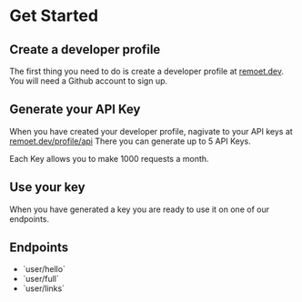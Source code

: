 

<Meta />

# Get Started

## Create a developer profile

The first thing you need to do is create a developer profile at [remoet.dev](https://remoet.dev).
You will need a Github account to sign up.

## Generate your API Key

When you have created your developer profile, nagivate to your API keys at [remoet.dev/profile/api](https://remoet.dev/profile/api)
There you can generate up to 5 API Keys. 

Each Key allows you to make 1000 requests a month.

## Use your key

When you have generated a key you are ready to use it on one of our endpoints.

## Endpoints
- <Link href="/endpoints/hello">`user/hello`</Link>
- <Link href="/endpoints/full">`user/full`</Link>
- <Link href="/endpoints/links">`user/links`</Link>